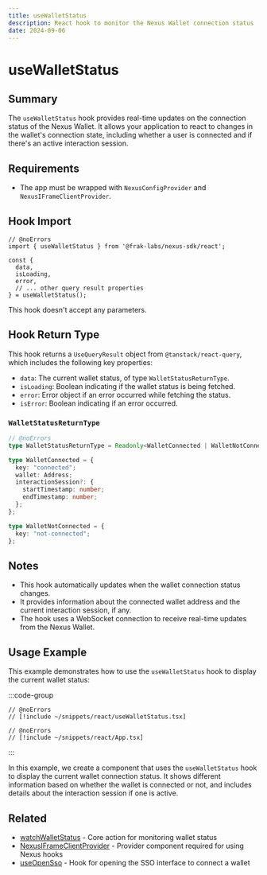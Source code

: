 ```yaml
---
title: useWalletStatus
description: React hook to monitor the Nexus Wallet connection status
date: 2024-09-06
---
```


# useWalletStatus

## Summary
The `useWalletStatus` hook provides real-time updates on the connection status of the Nexus Wallet. It allows your application to react to changes in the wallet's connection state, including whether a user is connected and if there's an active interaction session.

## Requirements
- The app must be wrapped with `NexusConfigProvider` and `NexusIFrameClientProvider`.

## Hook Import

```tsx twoslash
// @noErrors
import { useWalletStatus } from '@frak-labs/nexus-sdk/react';

const {
  data,
  isLoading,
  error,
  // ... other query result properties
} = useWalletStatus();
```

This hook doesn't accept any parameters.

## Hook Return Type
This hook returns a `UseQueryResult` object from `@tanstack/react-query`, which includes the following key properties:

- `data`: The current wallet status, of type `WalletStatusReturnType`.
- `isLoading`: Boolean indicating if the wallet status is being fetched.
- `error`: Error object if an error occurred while fetching the status.
- `isError`: Boolean indicating if an error occurred.

### `WalletStatusReturnType`

```ts twoslash
// @noErrors
type WalletStatusReturnType = Readonly<WalletConnected | WalletNotConnected>;

type WalletConnected = {
  key: "connected";
  wallet: Address;
  interactionSession?: {
    startTimestamp: number;
    endTimestamp: number;
  };
};

type WalletNotConnected = {
  key: "not-connected";
};
```

## Notes
- This hook automatically updates when the wallet connection status changes.
- It provides information about the connected wallet address and the current interaction session, if any.
- The hook uses a WebSocket connection to receive real-time updates from the Nexus Wallet.

## Usage Example

This example demonstrates how to use the `useWalletStatus` hook to display the current wallet status:

:::code-group
```tsx twoslash [WalletStatus.tsx]
// @noErrors
// [!include ~/snippets/react/useWalletStatus.tsx]
```
```tsx twoslash [App.tsx]
// @noErrors
// [!include ~/snippets/react/App.tsx]
```
:::

In this example, we create a component that uses the `useWalletStatus` hook to display the current wallet connection status. It shows different information based on whether the wallet is connected or not, and includes details about the interaction session if one is active.

## Related
- [watchWalletStatus](/nexus-sdk/api/actions/watchWalletStatus) - Core action for monitoring wallet status
- [NexusIFrameClientProvider](/nexus-sdk/api/react/NexusIFrameClientProvider) - Provider component required for using Nexus hooks
- [useOpenSso](/nexus-sdk/api/react/useOpenSso) - Hook for opening the SSO interface to connect a wallet